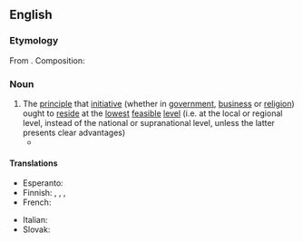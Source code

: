 ==English==
{{wikipedia}}

===Etymology===
From {{etyl|la|en}} {{m|la|subsidiarius}}. Composition: {{suffix|en|subsidiary|ity}}

===Noun===
{{en-noun|-|subsidiarities}}

# The [[principle]] that [[initiative]] (whether in [[government]], [[business]] or [[religion]]) ought to [[reside]] at the [[lowest]] [[feasible]] [[level]] (i.e. at the local or regional level, instead of the national or supranational level, unless the latter presents clear advantages)
#* {{quote-book|en|year=2012  |title=Politocracy: An Assessment of the Coercive Logic of the Territorial State and Ideas Around a Response to it|author=Koos Malan |page=282 |ISBN=|passage=According to the principle of '''subsidiarity''', government should be as habitative as possible. Government functions must therefore be exercised at the most habitative level, as close as possible to those affected by the exercise of such functions.}}

====Translations====
{{trans-top|principle}}
* Esperanto: {{t|eo|subsidiareco}}
* Finnish: {{t|fi|subsidiariteetti}}, {{t|fi|subsidiariteettiperiaate}}, {{t|fi|läheisyysperiaate}}, {{t|fi|toissijaisuusperiaaate}}
* French: {{t+|fr|subsidiarité|f}}
{{trans-mid}}
* Italian: {{t+|it|sussidiarietà|f}}
* Slovak: {{t|sk|subsidiarita|f}}
{{trans-bottom}}